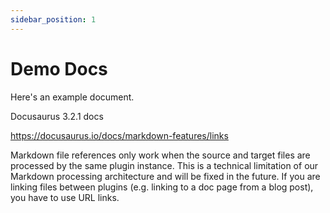 ```yaml
---
sidebar_position: 1
---
```


# Demo Docs

Here's an example document.


Docusaurus 3.2.1 docs

https://docusaurus.io/docs/markdown-features/links


Markdown file references only work when the source and target files are processed by the same plugin instance. This is a technical limitation of our Markdown processing architecture and will be fixed in the future. If you are linking files between plugins (e.g. linking to a doc page from a blog post), you have to use URL links.